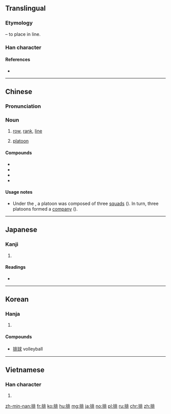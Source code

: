 ==Translingual==
{{stroke order|strokes=11}}

===Etymology===
{{Han compound|手|alt1=扌|t1=hand|非|ls=psc|c1=s|c2=p}} – to place in line.

===Han character===
{{Han char|rn=64|rad=手|as=08|sn=11|four=51011|canj=QLMY|ids=⿰扌非}}

====References====
* {{Han ref|kx=0437.130|dkj=12256|dj=0787.030|hdz=31895.030|uh=6392|ud=25490|bh=B1C6|bd=45510}}

----

==Chinese==
{{zh-forms}}

===Pronunciation===
{{zh-pron
|m=pái
|c=paai4
|mn=pâi
|mc=y
|oc=y
|ma=y
|cat=n
}}

===Noun===
{{zh-noun}}

# [[row]], [[rank]], [[line]]
# {{context|military|lang=zh}} [[platoon]]

====Compounds====
* {{zh-l|排隊|tr=páiduì}}
* {{zh-l|排球|páiqiú|volleyball}}
* {{zh-l|排簫|tr=páixiāo}}
* {{zh-l|排泄|tr=páixiè}}

====Usage notes====
* {{sense|military}} Under the {{w|National Revolutionary Army}}, a platoon was composed of three [[squad]]s ({{zh-l|班}}). In turn, three platoons formed a [[company]] ({{zh-l|連}}).

----

==Japanese==

===Kanji===
{{ja-kanji|grade=c|rs=手08}}

# {{defn|lang=ja|sort=手08}}

====Readings====
* {{ja-readings|on=[[はい]] (hai)|kun=[[おしひらく]] (oshihiraku), [[つらねる]] (tsuraneru)}}

----

==Korean==

===Hanja===
{{ko-hanja|hangeul=배|eumhun=|rv=bae|mr=pae|y=pay}}

# {{defn|lang=ko|sort=手08}}

====Compounds====
* [[排球]] volleyball

----

==Vietnamese==

===Han character===
{{vi-hantu|[[bài]], [[bai]], [[bày]], [[bời]], [[bay]], [[bầy]], [[vài]], [[vời]]|rs=手08}}

# {{defn|lang=vi|sort=手08}}

[[zh-min-nan:排]]
[[fr:排]]
[[ko:排]]
[[hu:排]]
[[mg:排]]
[[ja:排]]
[[no:排]]
[[pl:排]]
[[ru:排]]
[[chr:排]]
[[zh:排]]